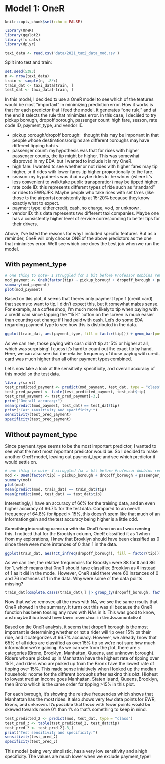 # Model 1: OneR

```r
knitr::opts_chunk$set(echo = FALSE)
```

```r
library(OneR)
library(ggplot2)
library(forcats)
library(dplyr)
```

```r
taxi_data <- read.csv('data/2021_taxi_data_mod.csv')
```

Split into test and train:

```r
set.seed(5293)
n <- nrow(taxi_data)
train <- sample(n, .8*n)
train_dat <- taxi_data[train, ]
test_dat <- taxi_data[-train, ]
```
In this model, I decided to use a OneR model to see which of the features would be most "important" in minimizing prediction error. How it works is that for each predictor that I feed the model, it generates "one rule," and at the end it selects the rule that minimizes error. In this case, I decided to try pickup borough, dropoff borough, passenger count, high fare, season, rate code ID, payment_type, and vendor ID. 

* pickup borough/dropoff borough: I thought this may be important in that people whose destinations/origins are different boroughs may have different tipping habits.
* passenger count: my hypothesis was that for rides with higher passenger counts, the tip might be higher. This was somewhat disproved in my EDA, but I wanted to include it in my OneR.
* high fare: I wanted to see whether or not rides with higher fares may tip higher, or if rides with lower fares tip higher proportionally to the fare.
* season: my hypothesis was that maybe rides in the winter (where it's less convenient to walk/take public transporation) may be tipped higher.
* rate code ID: this represents different types of ride such as "standard" or rides to EWR/JFK. Maybe people who take rides with set fares (like those to the airports) consistently tip at 15-20% because they know exactly what to expect.
* payment type: either credit, cash, no charge, void, or unknown. 
* vendor ID: this data represents two different taxi companies. Maybe one has a consistently higher level of service corresponding to better tips for their drivers.

Above, I've listed the reasons for why I included specific features. But as a reminder, OneR will only choose ONE of the above predictors as the one that minimizes error. We'll see which one does the best job when we run the model. 

## With payment_type

```r
# one thing to note- I struggled for a bit before Professor Robbins reminded me that I needed to make my tip column nto a factor with 2 levels: 0 and 1!
mod_payment <- OneR(factor(tip) ~ pickup_borough + dropoff_borough + passenger_count + high_fare + season + RatecodeID + payment_type + VendorID, data = train_dat)
summary(mod_payment)
plot(mod_payment)
```
Based on this plot, it seems that there's only payment type 1 (credit card) that seems to want to tip. I didn't expect this, but it somewhat makes sense. For example, at a coffee shop, I'm much more likely to tip when paying with a credit card since tapping the "15%" button on the screen is much easier than counting out change if I had paid with cash. Let's do some EDA regarding payment type to see how this is distributed in the data. 

```r
ggplot(train_dat, aes(payment_type, fill = factor(tip))) + geom_bar(position = "dodge") # contains rows with NAs
```
As we can see, those paying with cash didn't tip at 15% or higher at all, which was surprising! I guess it's hard to count out the exact tip by hand. Here, we can also see that the relative frequency of those paying with credit card was much higher than all other payment types combined. 

Let's now take a look at the sensitivity, specificity, and overall accuracy of this model on the test data.

```r
library(caret)
test_predicted_payment <- predict(mod_payment, test_dat, type = "class")
test_pred_payment <- table(test_predicted_payment, test_dat$tip)
test_pred_payment <- test_pred_payment[-3,]
print("Overall accuracy:")
mean(predict(mod_payment, test_dat) == test_dat$tip)
print("Test sensitivity and specificity:")
sensitivity(test_pred_payment)
specificity(test_pred_payment)

```


## Without payment_type

Since payment_type seems to be the most important predictor, I wanted to see what the next most important predictor would be. So I decided to make another OneR model, leaving out payment_type and see which predictor it would settle on. 

```r
# one thing to note- I struggled for a bit before Professor Robbins reminded me that I needed to make my tip column nto a factor with 2 levels: 0 and 1!
mod <- OneR(factor(tip) ~ pickup_borough + dropoff_borough + passenger_count + high_fare + season + RatecodeID + VendorID, data = train_dat)
summary(mod)
plot(mod)
mean(predict(mod, train_dat) == train_dat$tip)
mean(predict(mod, test_dat) == test_dat$tip)
```
Interestingly, I have an accuracy of 66% for the training data, and an even higher accuracy of 66.7% for the test data. Compared to an overall frequency of 64.8% for tipped > 15%, this doesn't seem like that much of an information gain and the test accuracy being higher is a little odd. 

Something interesting came up with the OneR function as I was running this. I noticed that for the Brooklyn column, OneR classified it as 1 when from my explorations, I knew that Brooklyn should have been classified as 0 since there were more instances of 0 than 1 in the data. 

```r
ggplot(train_dat, aes(fct_infreq(dropoff_borough), fill = factor(tip))) + geom_bar(position = "dodge") # contains rows with NAs
```
As we can see, the relative frequencies for Brooklyn were 88 for 0 and 86 for 1, which means that OneR should have classified Brooklyn as 0 instead of 1 as it did in the model. However, OneR said there were 60 instances of 0 and 76 instances of 1 in the data. Why were some of the data points missing?

```r
train_dat[complete.cases(train_dat),] |> group_by(dropoff_borough, factor(tip)) |> count() |> ggplot(aes(reorder(dropoff_borough, -n), n, fill = `factor(tip)`)) + geom_col(position="dodge")
```

Now that we've removed all the rows with NA, we see the same results that OneR showed in the summary. It turns out this was all because the OneR function has been tossing any rows with NAs in it. This was good to know, and maybe this should have been more clear in the documentation!

Based on the OneR analysis, it seems that dropoff borough is the most important in determining whether or not a rider will tip over 15% on their ride, and it categorizes at 66.7% accuracy. However, we already know that 65% of all rides are classified as over 15% tip so we're not sure how much information we're gaining. As we can see from the plot, there are 5 categories (Bronx, Brooklyn, Manhattan, Queens, and unknown borough). Riders who are picked up in Manhattan have the highest rate of tipping over 15%, and riders who are picked up from the Bronx have the lowest rate of tipping over 15%. This made sense intuitively when I looked up the median household income for the different boroughs after making this plot. Highest to lowest median income goes Manhattan, Staten Island, Queens, Brooklyn, then Bronx which is the same order for tipping >15% in this plot. 

For each borough, it's showing the relative frequencies which shows that Manhattan has the most rides. It also shows very few data points for EWR, Bronx, and unknown. It's possible that those with fewer points would be skewed towards more 0's than 1's so that's something to keep in mind. 

```r
test_predicted_2 <- predict(mod, test_dat, type = "class")
test_pred_2 <- table(test_predicted_2, test_dat$tip)
test_pred_2 <- test_pred_2[-3,]
print("Test sensitivity and specificity:")
sensitivity(test_pred_2)
specificity(test_pred_2)
```

This model, being very simplistic, has a very low sensitivity and a high specificity. The values are much lower when we exclude payment_type!

